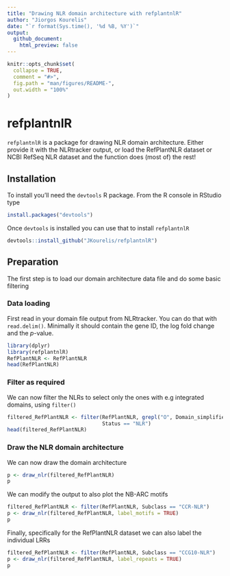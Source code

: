 ```yaml
---
title: "Drawing NLR domain architecture with refplantnlR"
author: "Jiorgos Kourelis"
date: "`r format(Sys.time(), '%d %B, %Y')`"
output: 
  github_document:
    html_preview: false
---
```


```r
knitr::opts_chunk$set(
  collapse = TRUE,
  comment = "#>",
  fig.path = "man/figures/README-",
  out.width = "100%"
)
```

# refplantnlR

`refplantnlR` is a package for drawing NLR domain architecture. Either provide it with the NLRtracker output, or load the RefPlantNLR dataset or NCBI RefSeq NLR dataset and the function does (most of) the rest!


## Installation

To install you'll need the `devtools` R package. From the R console in RStudio type 

```r
install.packages("devtools")
```

Once `devtools` is installed you can use that to install `refplantnlR`

```r
devtools::install_github("JKourelis/refplantnlR")
```

## Preparation

The first step is to load our domain architecture data file and do some basic filtering

### Data loading

First read in your domain file output from NLRtracker. You can do that with `read.delim()`. Minimally it should contain the gene ID, the log fold change and the $p$-value.

```r
library(dplyr)
library(refplantnlR)
RefPlantNLR <- RefPlantNLR
head(RefPlantNLR)
```

### Filter as required

We can now filter the NLRs to select only the ones with e.g integrated domains, using `filter()`

```r
filtered_RefPlantNLR <- filter(RefPlantNLR, grepl("O", Domain_simplified),
                               Status == "NLR")
head(filtered_RefPlantNLR)
```

### Draw the NLR domain architecture

We can now draw the domain architecture 

```r
p <- draw_nlr(filtered_RefPlantNLR)
p
```
We can modify the output to also plot the NB-ARC motifs

```r
filtered_RefPlantNLR <- filter(RefPlantNLR, Subclass == "CCR-NLR")
p <- draw_nlr(filtered_RefPlantNLR, label_motifs = TRUE)
p
```

Finally, specifically for the RefPlantNLR dataset we can also label the individual LRRs

```r
filtered_RefPlantNLR <- filter(RefPlantNLR, Subclass == "CCG10-NLR")
p <- draw_nlr(filtered_RefPlantNLR, label_repeats = TRUE)
p
```
